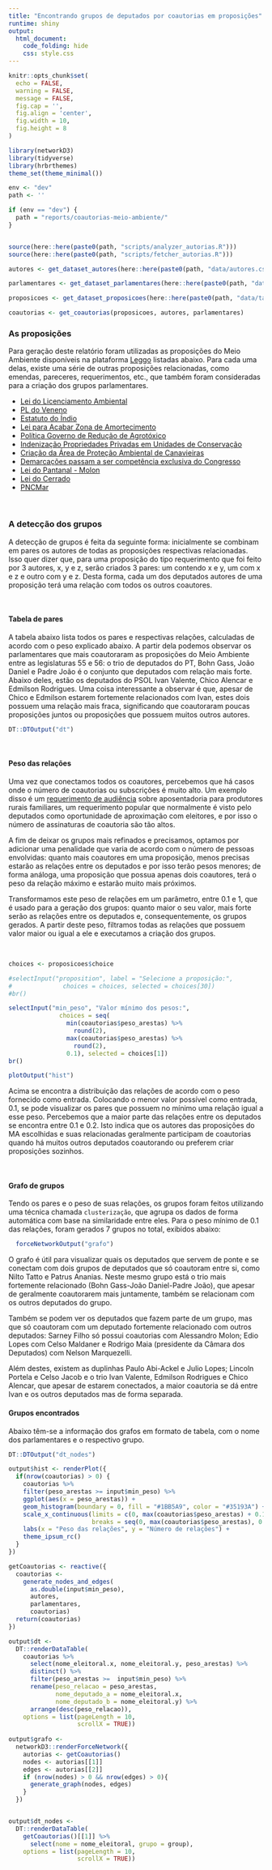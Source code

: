 ```yaml
---
title: "Encontrando grupos de deputados por coautorias em proposições"
runtime: shiny
output:
  html_document:
    code_folding: hide
    css: style.css
---
```


```r
knitr::opts_chunk$set(
  echo = FALSE,
  warning = FALSE,
  message = FALSE,
  fig.cap = '',
  fig.align = 'center',
  fig.width = 10,
  fig.height = 8
)
```

```r
library(networkD3)
library(tidyverse)
library(hrbrthemes)
theme_set(theme_minimal())

env <- "dev"
path <- ''

if (env == "dev") {
  path = "reports/coautorias-meio-ambiente/"
} 


source(here::here(paste0(path, "scripts/analyzer_autorias.R")))
source(here::here(paste0(path, "scripts/fetcher_autorias.R")))

autores <- get_dataset_autores(here::here(paste0(path, "data/autores.csv")))

parlamentares <- get_dataset_parlamentares(here::here(paste0(path, "data/parlamentares.csv")))

proposicoes <- get_dataset_proposicoes(here::here(paste0(path, "data/tabela_leggo.csv")))

coautorias <- get_coautorias(proposicoes, autores, parlamentares)

```


### As proposições

Para geração deste relatório foram utilizadas as proposições do Meio Ambiente disponíveis na plataforma [Leggo](https://leggo.org.br) listadas abaixo. Para cada uma delas, existe uma série de outras proposições relacionadas, como emendas, pareceres, requerimentos, etc., que também foram consideradas para a criação dos grupos parlamentares. 

  - [Lei do Licenciamento Ambiental]("https://www.camara.leg.br/proposicoesWeb/fichadetramitacao?idProposicao=257161")
  - [PL do Veneno]("https://www.camara.leg.br/proposicoesWeb/fichadetramitacao?idProposicao=46249")
  - [Estatuto do Índio]("https://www.camara.leg.br/proposicoesWeb/fichadetramitacao?idProposicao=345311")
  - [Lei para Acabar Zona de Amortecimento]("https://www.camara.leg.br/proposicoesWeb/fichadetramitacao?idProposicao=2085536")
  - [Política Governo de Redução de Agrotóxico]("https://www.camara.leg.br/proposicoesWeb/fichadetramitacao?idProposicao=2120775")
  - [Indenização Propriedades Privadas em Unidades de Conservação]("https://www.camara.leg.br/proposicoesWeb/fichadetramitacao?idProposicao=2056568")
  - [Criação da Área de Proteção Ambiental de Canavieiras]("https://www.camara.leg.br/proposicoesWeb/fichadetramitacao?idProposicao=1738598")
  - [Demarcações passam a ser competência exclusiva do Congresso]("https://www.camara.leg.br/proposicoesWeb/fichadetramitacao?idProposicao=14562")
  - [Lei do Pantanal - Molon]("https://www.camara.leg.br/proposicoesWeb/fichadetramitacao?idProposicao=2170839")
  - [Lei do Cerrado]("https://www.camara.leg.br/proposicoesWeb/fichadetramitacao?idProposicao=944279")
  - [PNCMar]("https://www.camara.leg.br/proposicoesWeb/fichadetramitacao?idProposicao=604557")

<br>

### A detecção dos grupos

A detecção de grupos é feita da seguinte forma: inicialmente se combinam em pares os autores de todas as proposições respectivas relacionadas. Isso quer dizer que, para uma proposição do tipo requerimento que foi feito por 3 autores, x, y e z, serão criados 3 pares: um contendo x e y, um com x e z e outro com y e z. Desta forma, cada um dos deputados autores de uma proposição terá uma relação com todos os outros coautores. 

<br>

#### Tabela de pares

A tabela abaixo lista todos os pares e respectivas relações, calculadas de acordo com o peso explicado abaixo. A partir dela podemos observar os parlamentares que mais coautoraram as proposições do Meio Ambiente entre as legislaturas 55 e 56: o trio de deputados do PT, Bohn Gass, João Daniel e Padre João é o conjunto que deputados com relação mais forte. Abaixo deles, estão os deputados do PSOL Ivan Valente, Chico Alencar e Edmilson Rodrigues. Uma coisa interessante a observar é que, apesar de Chico e Edmilson estarem fortemente relacionados com Ivan, estes dois possuem uma relação mais fraca, significando que coautoraram poucas proposições juntos ou proposições que possuem muitos outros autores.

```r
DT::DTOutput("dt")
```

<br>

#### Peso das relações 

Uma vez que conectamos todos os coautores, percebemos que há casos onde o número de coautorias ou subscrições é muito alto. Um exemplo disso é um [requerimento de audiência](https://www.camara.leg.br/proposicoesWeb/fichadetramitacao?idProposicao=2194402) sobre aposentadoria para produtores rurais familiares, um requerimento popular que normalmente é visto pelo deputados como oportunidade de aproximação com eleitores, e por isso o número de assinaturas de coautoria são tão altos.

A fim de deixar os grupos mais refinados e precisamos, optamos por adicionar uma penalidade que varia de acordo com o número de pessoas envolvidas: quanto mais coautores em uma proposição, menos precisas estarão as relações entre os deputados e por isso terão pesos menores; de forma análoga, uma proposição que possua apenas dois coautores, terá o peso da relação máximo e estarão muito mais próximos.

Transformamos este peso de relações em um parâmetro, entre 0.1 e 1, que é usado para a geração dos grupos: quanto maior o seu valor, mais forte serão as relações entre os deputados e, consequentemente, os grupos gerados. A partir deste peso, filtramos todas as relações que possuem valor maior ou igual a ele e executamos a criação dos grupos. 

<br>

```r
choices <- proposicoes$choice

#selectInput("proposition", label = "Selecione a proposição:",
#              choices = choices, selected = choices[30])
#br()

selectInput("min_peso", "Valor mínimo dos pesos:",
              choices = seq(
                min(coautorias$peso_arestas) %>% 
                  round(2), 
                max(coautorias$peso_arestas) %>% 
                  round(2),
                0.1), selected = choices[1])
br()

plotOutput("hist")
```

Acima se encontra a distribuição das relações de acordo com o peso fornecido como entrada. Colocando o menor valor possível como entrada, 0.1, se pode visualizar os pares que possuem no mínimo uma relação igual a esse peso. Percebemos que a maior parte das relações entre os deputados se encontra entre 0.1 e 0.2. Isto indica que os autores das proposições do MA escolhidas e suas relacionadas geralmente participam de coautorias quando há muitos outros deputados coautorando ou preferem criar proposições sozinhos.

<br>

#### Grafo de grupos

Tendo os pares e o peso de suas relações, os grupos foram feitos utilizando uma técnica chamada `clusterização`, que agrupa os dados de forma automática com base na similaridade entre eles. Para o peso mínimo de 0.1 das relações, foram gerados 7 grupos no total, exibidos abaixo:

```r
  forceNetworkOutput("grafo")
```

O grafo é útil para visualizar quais os deputados que servem de ponte e se conectam com dois grupos de deputados que só coautoram entre si, como Nilto Tatto e Patrus Ananias. Neste mesmo grupo está o trio mais fortemente relacionado (Bohn Gass-João Daniel-Padre João), que apesar de geralmente coautorarem mais juntamente, também se relacionam com os outros deputados do grupo. 

Também se podem ver os deputados que fazem parte de um grupo, mas que só coautoram com um deputado fortemente relacionado com outros deputados: Sarney Filho só possui coautorias com Alessandro Molon; Edio Lopes com Celso Maldaner e Rodrigo Maia (presidente da Câmara dos Deputados) com Nelson Marquezelli.

Além destes, existem as duplinhas Paulo Abi-Ackel e Julio Lopes; Lincoln Portela e Celso Jacob e o trio Ivan Valente, Edmilson Rodrigues e Chico Alencar, que apesar de estarem conectados, a maior coautoria se dá entre Ivan e os outros deputados mas de forma separada.


#### Grupos encontrados

Abaixo têm-se a informação dos grafos em formato de tabela, com o nome dos parlamentares e o respectivo grupo.

```r

DT::DTOutput("dt_nodes")

```


```r

output$hist <- renderPlot({
  if(nrow(coautorias) > 0) {
    coautorias %>%
    filter(peso_arestas >= input$min_peso) %>% 
    ggplot(aes(x = peso_arestas)) +
    geom_histogram(boundary = 0, fill = "#1BB5A9", color = "#35193A") +
    scale_x_continuous(limits = c(0, max(coautorias$peso_arestas) + 0.1), 
                       breaks = seq(0, max(coautorias$peso_arestas), 0.1)) +
    labs(x = "Peso das relações", y = "Número de relações") +
    theme_ipsum_rc()
  }
})

getCoautorias <- reactive({
  coautorias <- 
    generate_nodes_and_edges(
      as.double(input$min_peso),
      autores,
      parlamentares,
      coautorias)
  return(coautorias)
})

output$dt <- 
  DT::renderDataTable(
    coautorias %>% 
      select(nome_eleitoral.x, nome_eleitoral.y, peso_arestas) %>% 
      distinct() %>% 
      filter(peso_arestas >=  input$min_peso) %>% 
      rename(peso_relacao = peso_arestas, 
             nome_deputado_a = nome_eleitoral.x,
             nome_deputado_b = nome_eleitoral.y) %>% 
      arrange(desc(peso_relacao)), 
    options = list(pageLength = 10,
                   scrollX = TRUE))
  
output$grafo <- 
  networkD3::renderForceNetwork({
    autorias <- getCoautorias()
    nodes <- autorias[[1]]
    edges <- autorias[[2]]
    if (nrow(nodes) > 0 && nrow(edges) > 0){
      generate_graph(nodes, edges)
    }
  })


output$dt_nodes <- 
  DT::renderDataTable(
    getCoautorias()[[1]] %>% 
      select(nome = nome_eleitoral, grupo = group), 
    options = list(pageLength = 10,
                   scrollX = TRUE))

```
